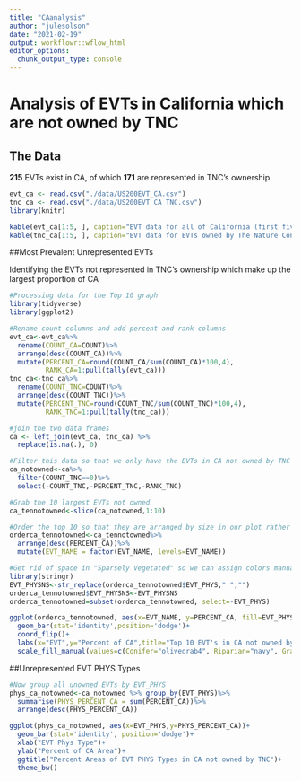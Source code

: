 ```yaml
---
title: "CAanalysis"
author: "julesolson"
date: "2021-02-19"
output: workflowr::wflow_html
editor_options:
  chunk_output_type: console
---
```


# Analysis of EVTs in California which are not owned by TNC

## The Data

**215** EVTs exist in CA, of which **171** are represented in TNC's ownership

```r
evt_ca <- read.csv("./data/US200EVT_CA.csv")
tnc_ca <- read.csv("./data/US200EVT_CA_TNC.csv")
library(knitr)

kable(evt_ca[1:5, ], caption="EVT data for all of California (first five lines)")
kable(tnc_ca[1:5, ], caption="EVT data for EVTs owned by The Nature Conservancy (first five lines)")
```


##Most Prevalent Unrepresented EVTs

Identifying the EVTs not represented in TNC's ownership which make up the largest proportion of CA

```r
#Processing data for the Top 10 graph
library(tidyverse)
library(ggplot2)

#Rename count columns and add percent and rank columns
evt_ca<-evt_ca%>%
  rename(COUNT_CA=COUNT)%>%
  arrange(desc(COUNT_CA))%>%
  mutate(PERCENT_CA=round(COUNT_CA/sum(COUNT_CA)*100,4),
         RANK_CA=1:pull(tally(evt_ca)))
tnc_ca<-tnc_ca%>%
  rename(COUNT_TNC=COUNT)%>%
  arrange(desc(COUNT_TNC))%>%
  mutate(PERCENT_TNC=round(COUNT_TNC/sum(COUNT_TNC)*100,4),
         RANK_TNC=1:pull(tally(tnc_ca)))

#join the two data frames
ca <- left_join(evt_ca, tnc_ca) %>%
  replace(is.na(.), 0)

#Filter this data so that we only have the EVTs in CA not owned by TNC
ca_notowned<-ca%>%
  filter(COUNT_TNC==0)%>%
  select(-COUNT_TNC,-PERCENT_TNC,-RANK_TNC)

#Grab the 10 largest EVTs not owned
ca_tennotowned<-slice(ca_notowned,1:10)

#Order the top 10 so that they are arranged by size in our plot rather than alphabetically
orderca_tennotowned<-ca_tennotowned%>%
  arrange(desc(PERCENT_CA))%>%
  mutate(EVT_NAME = factor(EVT_NAME, levels=EVT_NAME))

#Get rid of space in "Sparsely Vegetated" so we can assign colors manually
library(stringr)
EVT_PHYSNS<-str_replace(orderca_tennotowned$EVT_PHYS," ","")
orderca_tennotowned$EVT_PHYSNS<-EVT_PHYSNS
orderca_tennotowned=subset(orderca_tennotowned, select=-EVT_PHYS)
```
```r
ggplot(orderca_tennotowned, aes(x=EVT_NAME, y=PERCENT_CA, fill=EVT_PHYSNS))+
  geom_bar(stat='identity',position='dodge')+
  coord_flip()+
  labs(x="EVT",y="Percent of CA",title="Top 10 EVT's in CA not owned by TNC")+
  scale_fill_manual(values=c(Conifer="olivedrab4", Riparian="navy", Grassland="navajowhite1", Shrubland="orange2", Hardwood= "orange4", SparselyVegetated="olivedrab1"))
```

##Unrepresented EVT PHYS Types

```r
#Now group all unowned EVTs by EVT_PHYS
phys_ca_notowned<-ca_notowned %>% group_by(EVT_PHYS)%>%
  summarise(PHYS_PERCENT_CA = sum(PERCENT_CA))%>%
  arrange(desc(PHYS_PERCENT_CA))
```

```r
ggplot(phys_ca_notowned, aes(x=EVT_PHYS,y=PHYS_PERCENT_CA))+
  geom_bar(stat='identity', position='dodge')+
  xlab("EVT Phys Type")+
  ylab("Percent of CA Area")+
  ggtitle("Percent Areas of EVT PHYS Types in CA not owned by TNC")+
  theme_bw()
```

